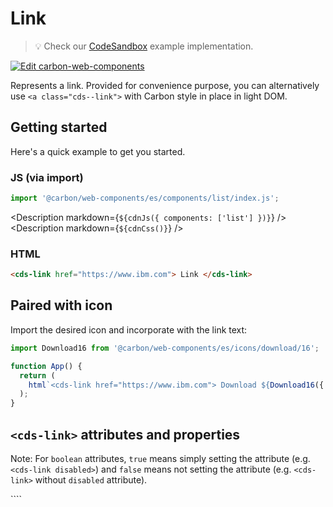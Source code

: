 
# Link

> 💡 Check our
> [CodeSandbox](https://codesandbox.io/s/github/carbon-design-system/carbon-for-ibm-dotcom/tree/main/packages/carbon-web-components/examples/codesandbox/basic/components/link)
> example implementation.

[![Edit carbon-web-components](https://codesandbox.io/static/img/play-codesandbox.svg)](https://codesandbox.io/s/github/carbon-design-system/carbon-for-ibm-dotcom/tree/main/packages/carbon-web-components/examples/codesandbox/basic/components/link)

Represents a link. Provided for convenience purpose, you can alternatively use
`<a class="cds--link">` with Carbon style in place in light DOM.

## Getting started

Here's a quick example to get you started.

### JS (via import)

```javascript
import '@carbon/web-components/es/components/list/index.js';
```

<Description markdown={`${cdnJs({ components: ['list'] })}`} />
<Description markdown={`${cdnCss()}`} />

### HTML

```html
<cds-link href="https://www.ibm.com"> Link </cds-link>
```

## Paired with icon

Import the desired icon and incorporate with the link text:

```javascript
import Download16 from '@carbon/web-components/es/icons/download/16';

function App() {
  return (
    html`<cds-link href="https://www.ibm.com"> Download ${Download16({ slot: 'icon' })}</cds-link>`
  );
}

```

## `<cds-link>` attributes and properties

Note: For `boolean` attributes, `true` means simply setting the attribute (e.g.
`<cds-link disabled>`) and `false` means not setting the attribute (e.g.
`<cds-link>` without `disabled` attribute).

<Props of="cds-link" />
````
